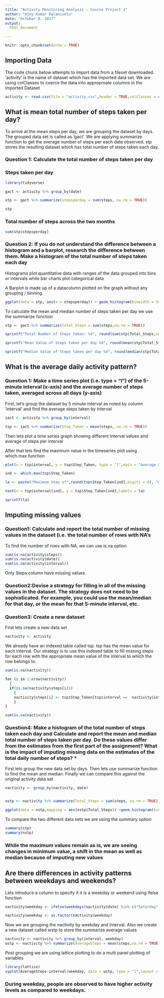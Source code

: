 ```yaml
---
title: "Activity Monitoring Analysis - Course Project 1"
author: "Ajoy Kumar Palanivelu"
date: "October 8, 2017"
output: 
  html_document

---
```


```r
knitr::opts_chunk$set(echo = TRUE)
```

## Importing Data

The code chunk below attempts to import data from a fileset downloaded. 'activity' is the name of dataset which has the imported data set. We are using colClasses to coerce the data into approproate columns in the imported Dataset

```r
activity <- read.csv(file = "activity.csv",header = TRUE,colClasses = c("integer","Date","integer"))
```

## What is mean total number of steps taken per day?

To arrive at the mean steps per day, we are grouping the dataset by days. The grouped data set is called as 'gact'. We are applying summarize function to get the average number of steps per each date observed. stp stores the resulting dataset which has total number of steps taken each day.

### Question 1: Calculate the total number of steps taken per day

### Steps taken per day

``` r
library(tidyverse)

gact <- activity %>% group_by(date)

stp <- gact %>% summarize(stepsperday = sum(steps, na.rm = TRUE))

stp
```

### Total number of steps across the two months
``` r
sum(stp$stepsperday)
```

### Question 2: If you do not understand the difference between a histogram and a barplot, research the difference between them. Make a histogram of the total number of steps taken each day

Histograms plot quantitative data with ranges of the data grouped into bins or intervals while bar charts plot categorical data

A Barplot is made up of a datacolumn plotted on the graph without any grouping / binning. 

``` r

ggplot(data = stp, aes(x = stepsperday)) + geom_histogram(binwidth = 500)

```

To calculate the mean and median number of steps taken per day we use the summarize function

``` r
stp <- gact %>% summarize(Total_Steps = sum(steps,na.rm = TRUE))

sprintf("Total Number of Steps taken: %d", round(sum(stp$Total_Steps,na.rm = TRUE),0))

sprintf("Mean Value of Steps taken per day %d", round(mean(stp$Total_Steps,na.rm = TRUE),0))

sprintf("Median Value of Steps taken per day %d", round(median(stp$Total_Steps, na.rm = TRUE),0))

```

## What is the average daily activity pattern?

### Question 1: Make a time series plot (i.e. type = "l") of the 5-minute interval (x-axis) and the average number of steps taken, averaged across all days (y-axis)


First, let's group the dataset by 5 minute interval as noted by column 'interval' and find the average steps taken by interval

``` r
iact <- activity %>% group_by(interval)

tsp <- iact %>% summarize(Step_Taken = mean(steps, na.rm = TRUE))
```

Then lets plot a time series graph showing different Interval values and average of steps per interval

After that lets find the maximum value in the timeseries plot using which.max function


```r

plot(x = tsp$interval, y = tsp$Step_Taken, type = "l",main = "Average Steps taken by Interval across all days", xlab = "Interval", ylab = "Steps Taken")

ind <- which.max(tsp$Step_Taken)

la <- paste("Maximum Step of",round(tsp$Step_Taken[ind],digits = 0), "was taken on the", tsp$interval[ind],"interval")

text(x = tsp$interval[ind], y = tsp$Step_Taken[ind],labels = la)

sprintf(la)

```



## Imputing missing values

### Question1: Calculate and report the total number of missing values in the dataset (i.e. the total number of rows with NA's 

To find the number of rows with NA, we can use is.na option

```r
sum(is.na(activity$steps))
sum(is.na(activity$date))
sum(is.na(activity$interval))
```

Only Steps column have missing values

### Question2:Devise a strategy for filling in all of the missing values in the dataset. The strategy does not need to be sophisticated. For example, you could use the mean/median for that day, or the mean for that 5-minute interval, etc.

### Question3: Create a new dataset

First lets create a new data set

```r
nactivity <- activity
```

We already have an indexed table called tsp. tsp has the mean value for each interval. Our strategy is to use this indexed table to fill missing steps for each row with the appropriate mean value of the interval to which the row belongs to. 

```r

sum(is.na(nactivity))

for (i in 1:nrow(nactivity))
  {
  if(is.na(nactivity$steps[i]))
    {
    nactivity$steps[i] <- tsp$Step_Taken[tsp$interval ==  nactivity$interval[i]]
    }
}

sum(is.na(nactivity))

```

### Question4: Make a histogram of the total number of steps taken each day and Calculate and report the mean and median total number of steps taken per day. Do these values differ from the estimates from the first part of the assignment? What is the impact of imputing missing data on the estimates of the total daily number of steps? *


First lets group the new data set by days. Then lets use summarize function to find the mean and median. Finally we can compare this against the original activity data set

```r
nactivity <- group_by(nactivity, date)


nstp <- nactivity %>% summarize(Total_Steps = sum(steps, na.rm = TRUE))

ggplot(data = nstp,mapping = aes(nstp$Total_Steps)) +geom_histogram(binwidth = 500)

```

To compare the two different data sets we are using the summary option

```r
summary(stp)
summary(nstp)
```

### While the maximum values remain as is, we are seeing changes in minimum value, a shift in the mean as well as median because of imputing new values



## Are there differences in activity patterns between weekdays and weekends?

Lets introduce a column to specify if it is a weekday or weekend using ifelse function

```r

nactivity$weekday <- ifelse(weekdays(nactivity$date) %in% c("Saturday","Sunday"),"Weekend","Weekday")

nactivity$weekday <- as.factor(nactivity$weekday)
```

Now we are grouping the nactivity by weekday and Interval. Also we create a new dataset called wstp to store the summarize average values

```r
nactivity <- nactivity %>% group_by(interval, weekday)
wstp <- nactivity %>% summarize(AverageSteps = mean(steps,na.rm = TRUE))


```

Post grouping we are using lattice plotting to do a multi panel plotting of variables

```r
library(lattice)
xyplot(AverageSteps~interval|weekday, data = wstp, type = "l",layout = c(1,2))
```

### During weekday, people are observed to have higher activity levels as compared to weekdays.


